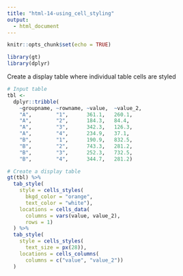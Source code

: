 ```yaml
---
title: "html-14-using_cell_styling"
output:
  - html_document
---
```


```r
knitr::opts_chunk$set(echo = TRUE)

library(gt)
library(dplyr)
```

Create a display table where individual table cells are styled

```r
# Input table
tbl <-
  dplyr::tribble(
    ~groupname, ~rowname, ~value,  ~value_2,
    "A",        "1",      361.1,   260.1,
    "A",        "2",      184.3,   84.4,
    "A",        "3",      342.3,   126.3,
    "A",        "4",      234.9,   37.1,
    "B",        "1",      190.9,   832.5,
    "B",        "2",      743.3,   281.2,
    "B",        "3",      252.3,   732.5,
    "B",        "4",      344.7,   281.2)
```

```r
# Create a display table
gt(tbl) %>%
  tab_style(
    style = cells_styles(
      bkgd_color = "orange",
      text_color = "white"),
    locations = cells_data(
      columns = vars(value, value_2),
      rows = 1)
  ) %>%
  tab_style(
    style = cells_styles(
      text_size = px(28)),
    locations = cells_columns(
      columns = c("value", "value_2"))
  )
```
